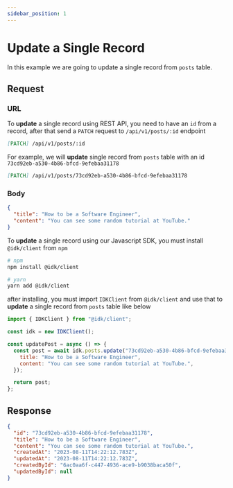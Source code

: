 ```yaml
---
sidebar_position: 1
---
```


# Update a Single Record


In this example we are going to update a single record from `posts` table.

## Request

<Tabs>
  <TabItem value="rest_api" label="REST API" default>

### URL

To <b>update</b> a single record using REST API, you need to have an <code>id</code> from a record, after that send a <code>PATCH</code> request to <code>/api/v1/posts/:id</code> endpoint

```md
[PATCH] /api/v1/posts/:id
```

For example, we will <b>update</b> single record from <code>posts</code> table with an id <code>73cd92eb-a530-4b86-bfcd-9efebaa31178</code>

```md
[PATCH] /api/v1/posts/73cd92eb-a530-4b86-bfcd-9efebaa31178
```

### Body

<BrowserWindow url="/api/v1/posts/73cd92eb-a530-4b86-bfcd-9efebaa31178">

```json
{
  "title": "How to be a Software Engineer",
  "content": "You can see some random tutorial at YouTube."
}
```

</BrowserWindow>
  </TabItem>
  <TabItem value="js_sdk" label="Javascript SDK">
  To <b>update</b> a single record using our Javascript SDK, you must install <code>@idk/client</code> from <code>npm</code>

```bash
# npm
npm install @idk/client

# yarn
yarn add @idk/client
```

after installing, you must import <code>IDKClient</code> from <code>@idk/client</code> and use that to **update** a single record from <code>posts</code> table like below

```javascript
import { IDKClient } from "@idk/client";

const idk = new IDKClient();

const updatePost = async () => {
  const post = await idk.posts.update("73cd92eb-a530-4b86-bfcd-9efebaa31178", {
    title: "How to be a Software Engineer",
    content: "You can see some random tutorial at YouTube.",
  });

  return post;
};
```

  </TabItem>
</Tabs>

## Response

<BrowserWindow url="/api/v1/posts/73cd92eb-a530-4b86-bfcd-9efebaa31178">

```json
{
  "id": "73cd92eb-a530-4b86-bfcd-9efebaa31178",
  "title": "How to be a Software Engineer",
  "content": "You can see some random tutorial at YouTube.",
  "createdAt": "2023-08-11T14:22:12.783Z",
  "updatedAt": "2023-08-11T14:22:12.783Z",
  "createdById": "6ac0aa6f-c447-4936-ace9-b9038baca50f",
  "updatedById": null
}
```

</BrowserWindow>
